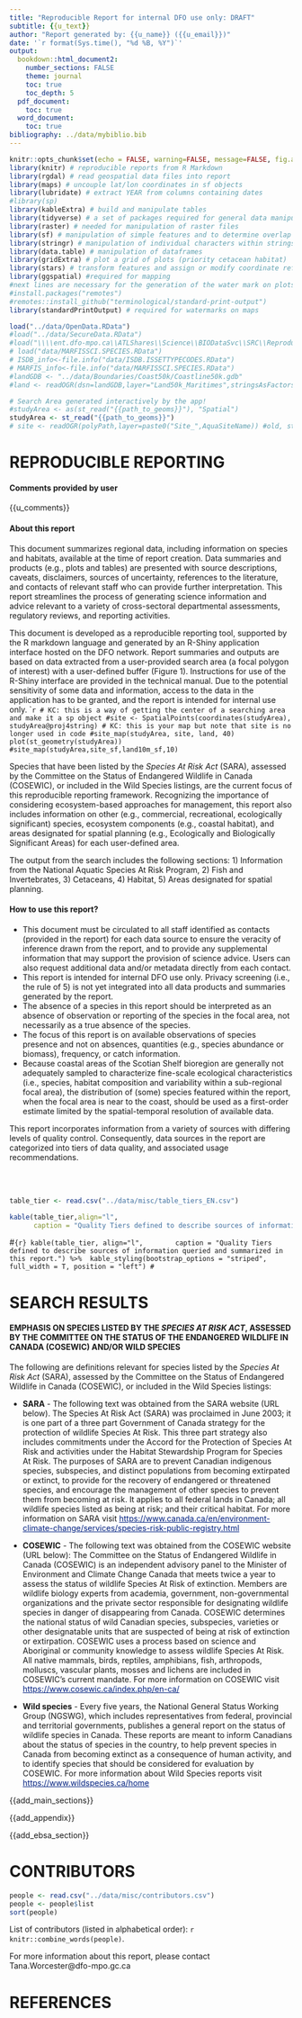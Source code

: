 ```yaml
---
title: "Reproducible Report for internal DFO use only: DRAFT"
subtitle: {{u_text}}
author: "Report generated by: {{u_name}} ({{u_email}})"
date: '`r format(Sys.time(), "%d %B, %Y")`'
output:
  bookdown::html_document2:
    number_sections: FALSE
    theme: journal
    toc: true
    toc_depth: 5
  pdf_document:
    toc: true
  word_document:
    toc: true
bibliography: ../data/mybiblio.bib
---
```


<style>
table {background-color: white !important;color: black !important;}
caption {color: black !important;}
a:link {color: #002080;}
a:visited {color: #008040;}
a:hover {color: #006080;}
</style>

```r
knitr::opts_chunk$set(echo = FALSE, warning=FALSE, message=FALSE, fig.align="left")
library(knitr) # reproducible reports from R Markdown 
library(rgdal) # read geospatial data files into report
library(maps) # uncouple lat/lon coordinates in sf objects
library(lubridate) # extract YEAR from columns containing dates
#library(sp)
library(kableExtra) # build and manipulate tables
library(tidyverse) # a set of packages required for general data manipulation, including ggplot2 for plotting and dplyr
library(raster) # needed for manipulation of raster files
library(sf) # manipulation of simple features and to determine overlap of studyArea and databases
library(stringr) # manipulation of individual characters within strings in character vectors.
library(data.table) # manipulation of dataframes
library(gridExtra) # plot a grid of plots (priority cetacean habitat)
library(stars) # transform features and assign or modify coordinate reference systems in objects
library(ggspatial) #required for mapping
#next lines are necessary for the generation of the water mark on plots
#install.packages("remotes")
#remotes::install_github("terminological/standard-print-output")
library(standardPrintOutput) # required for watermarks on maps
```
```r
load("../data/OpenData.RData")
#load("../data/SecureData.RData")
#load("\\\\ent.dfo-mpo.ca\\ATLShares\\Science\\BIODataSvc\\SRC\\Reproducible_Reporting\\data\\SecureData.Rdata")
# load("data/MARFISSCI.SPECIES.RData")
# ISDB_info<-file.info("data/ISDB.ISSETTYPECODES.RData")
# MARFIS_info<-file.info("data/MARFISSCI.SPECIES.RData")
#landGDB <- "../data/Boundaries/Coast50k/Coastline50k.gdb"
#land <- readOGR(dsn=landGDB,layer="Land50k_Maritimes",stringsAsFactors=F)
```

```r
# Search Area generated interactively by the app!
#studyArea <- as(st_read("{{path_to_geoms}}"), "Spatial")
studyArea <- st_read("{{path_to_geoms}}")
# site <- readOGR(polyPath,layer=paste0("Site_",AquaSiteName)) #old, static selection
```

<!-- END  -->

<!-- MAIN SECTIONS -->

# **REPRODUCIBLE REPORTING**  

#### **Comments provided by user** 

{{u_comments}}

#### **About this report**

This document summarizes regional data, including information on species and habitats, available at the time of report creation. Data summaries and products (e.g., plots and tables) are presented with source descriptions, caveats, disclaimers, sources of uncertainty, references to the literature, and contacts of relevant staff who can provide further interpretation. This report streamlines the process of generating science information and advice relevant to a variety of cross-sectoral departmental assessments, regulatory reviews, and reporting activities.

This document is developed as a reproducible reporting tool, supported by the R markdown language and generated by an R-Shiny application interface hosted on the DFO network. Report summaries and outputs are based on data extracted from a user-provided search area (a focal polygon of interest) with a user-defined buffer (Figure 1). Instructions for use of the R-Shiny interface are provided in the technical manual. Due to the potential sensitivity of some data and information, access to the data in the application has to be granted, and the report is intended for internal use only. 
````r
# KC: this is a way of getting the center of a searching area and make it a sp object
#site <- SpatialPoints(coordinates(studyArea), studyArea@proj4string)
# KC: this is your map but note that site is no longer used in code
#site_map(studyArea, site, land, 40)
plot(st_geometry(studyArea))
#site_map(studyArea,site_sf,land10m_sf,10)
```

Species that have been listed by the _Species At Risk Act_ (SARA), assessed by the Committee on the Status of Endangered Wildlife in Canada (COSEWIC), or included in the Wild Species listings, are the current focus of this reproducible reporting framework. Recognizing the importance of considering ecosystem-based approaches for management, this report also includes information on other (e.g., commercial, recreational, ecologically significant) species, ecosystem components (e.g., coastal habitat), and areas designated for spatial planning (e.g., Ecologically and Biologically Significant Areas) for each user-defined area. 

The output from the search includes the following sections: 
1) Information from the National Aquatic Species At Risk Program,
2) Fish and Invertebrates,
3) Cetaceans,
4) Habitat,
5) Areas designated for spatial planning.

#### **How to use this report?**  

-	This document must be circulated to all staff identified as contacts (provided in the report) for each data source to ensure the veracity of inference drawn from the report, and to provide any supplemental information that may support the provision of science advice. Users can also request additional data and/or metadata directly from each contact. 
-	This report is intended for internal DFO use only. Privacy screening (i.e., the rule of 5) is not yet integrated into all data products and summaries generated by the report.
-	The absence of a species in this report should be interpreted as an absence of observation or reporting of the species in the focal area, not necessarily as a true absence of the species. 
-	The focus of this report is on available observations of species presence and not on absences, quantities (e.g., species abundance or biomass), frequency, or catch information. 
-	Because coastal areas of the Scotian Shelf bioregion are generally not adequately sampled to characterize fine-scale ecological characteristics (i.e., species, habitat composition and variability within a sub-regional focal area), the distribution of (some) species featured within the report, when the focal area is near to the coast, should be used as a first-order estimate limited by the spatial-temporal resolution of available data.

This report incorporates information from a variety of sources with differing levels of quality control. Consequently, data sources in the report are categorized into tiers of data quality, and associated usage recommendations.

<br><br>
```r
table_tier <- read.csv("../data/misc/table_tiers_EN.csv")
```
```r
kable(table_tier,align="l", 
      caption = "Quality Tiers defined to describe sources of information queried and summarized in this report.")
```

#```{r}
kable(table_tier, align="l", 
      caption = "Quality Tiers defined to describe sources of information queried and summarized in this report.") %>%  kable_styling(bootstrap_options = "striped", full_width = T, position = "left")
#```

# **SEARCH RESULTS**  

#### **EMPHASIS ON SPECIES LISTED BY THE <i>SPECIES AT RISK ACT</i>, ASSESSED BY THE COMMITTEE ON THE STATUS OF THE ENDANGERED WILDLIFE IN CANADA (COSEWIC) AND/OR WILD SPECIES**  

The following are definitions relevant for species listed by the _Species At Risk Act_ (SARA), assessed by the Committee on the Status of Endangered Wildlife in Canada (COSEWIC), or included in the Wild Species listings:

- **SARA** - The following text was obtained from the SARA website (URL below). The Species At Risk Act (SARA) was proclaimed in June 2003; it is one part of a three part Government of Canada strategy for the protection of wildlife Species At Risk. This three part strategy also includes commitments under the Accord for the Protection of Species At Risk and activities under the Habitat Stewardship Program for Species At Risk. The purposes of SARA are to prevent Canadian indigenous species, subspecies, and distinct populations from becoming extirpated or extinct, to provide for the recovery of endangered or threatened species, and encourage the management of other species to prevent them from becoming at risk. It applies to all federal lands in Canada; all wildlife species listed as being at risk; and their critical habitat. For more information on SARA visit <https://www.canada.ca/en/environment-climate-change/services/species-risk-public-registry.html> 

- **COSEWIC** - The following text was obtained from the COSEWIC website (URL below): The Committee on the Status of Endangered Wildlife in Canada (COSEWIC) is an independent advisory panel to the Minister of Environment and Climate Change Canada that meets twice a year to assess the status of wildlife Species At Risk of extinction. Members are wildlife biology experts from academia, government, non-governmental organizations and the private sector responsible for designating wildlife species in danger of disappearing from Canada. COSEWIC determines the national status of wild Canadian species, subspecies, varieties or other designatable units that are suspected of being at risk of extinction or extirpation. COSEWIC uses a process based on science and Aboriginal or community knowledge to assess wildlife Species At Risk. All native mammals, birds, reptiles, amphibians, fish, arthropods, molluscs, vascular plants, mosses and lichens are included in COSEWIC's current mandate. For more information on COSEWIC visit <https://www.cosewic.ca/index.php/en-ca/>

- **Wild species** - Every five years, the National General Status Working Group (NGSWG), which includes representatives from federal, provincial and territorial governments, publishes a general report on the status of wildlife species in Canada. These reports are meant to inform Canadians about the status of species in the country, to help prevent species in Canada from becoming extinct as a consequence of human activity, and to identify species that should be considered for evaluation by COSEWIC. For more information about Wild Species reports visit <https://www.wildspecies.ca/home>

{{add_main_sections}}

<!-- HABITAT -->

{{add_appendix}}

<!-- EBSA -->

{{add_ebsa_section}}

<!-- GENERIC END -->

# **CONTRIBUTORS**
```r
people <- read.csv("../data/misc/contributors.csv")
people <- people$list
sort(people)
```
List of contributors (listed in alphabetical order): `r knitr::combine_words(people)`. 

For more information about this report, please contact Tana.Worcester@dfo-mpo.gc.ca

# **REFERENCES**    





